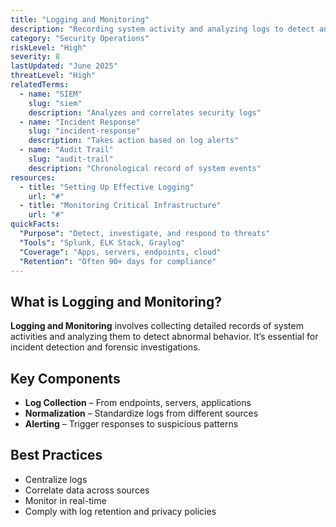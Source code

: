 ```yaml
---
title: "Logging and Monitoring"
description: "Recording system activity and analyzing logs to detect and respond to suspicious behavior"
category: "Security Operations"
riskLevel: "High"
severity: 8
lastUpdated: "June 2025"
threatLevel: "High"
relatedTerms:
  - name: "SIEM"
    slug: "siem"
    description: "Analyzes and correlates security logs"
  - name: "Incident Response"
    slug: "incident-response"
    description: "Takes action based on log alerts"
  - name: "Audit Trail"
    slug: "audit-trail"
    description: "Chronological record of system events"
resources:
  - title: "Setting Up Effective Logging"
    url: "#"
  - title: "Monitoring Critical Infrastructure"
    url: "#"
quickFacts:
  "Purpose": "Detect, investigate, and respond to threats"
  "Tools": "Splunk, ELK Stack, Graylog"
  "Coverage": "Apps, servers, endpoints, cloud"
  "Retention": "Often 90+ days for compliance"
---
```


## What is Logging and Monitoring?

**Logging and Monitoring** involves collecting detailed records of system activities and analyzing them to detect abnormal behavior. It’s essential for incident detection and forensic investigations.

## Key Components

- **Log Collection** – From endpoints, servers, applications
- **Normalization** – Standardize logs from different sources
- **Alerting** – Trigger responses to suspicious patterns

## Best Practices

- Centralize logs
- Correlate data across sources
- Monitor in real-time
- Comply with log retention and privacy policies
